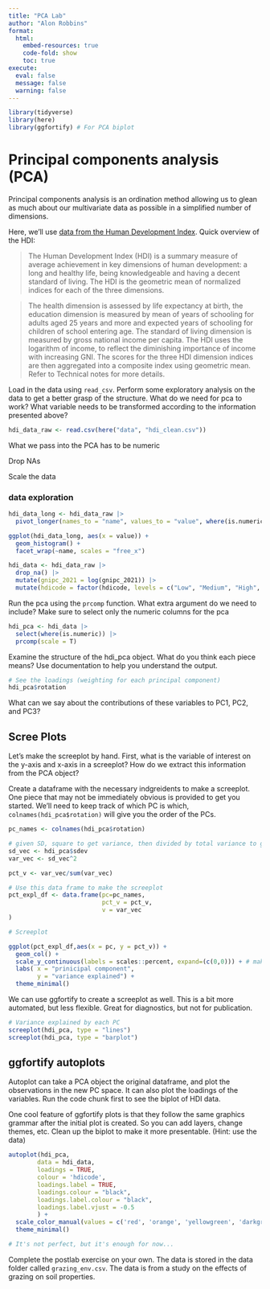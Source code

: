 ```yaml
---
title: "PCA Lab"
author: "Alon Robbins"
format: 
  html: 
    embed-resources: true
    code-fold: show
    toc: true
execute:
  eval: false
  message: false
  warning: false
---
```



```r

library(tidyverse)
library(here)
library(ggfortify) # For PCA biplot

```

# Principal components analysis (PCA)

Principal components analysis is an ordination method allowing us to glean as much about our multivariate data as possible in a simplified number of dimensions.

Here, we'll use [data from the Human Development Index](https://hdr.undp.org/data-center).  Quick overview of the HDI:

> The Human Development Index (HDI) is a summary measure of average achievement in key dimensions of human development: a long and healthy life, being knowledgeable and having a decent standard of living. The HDI is the geometric mean of normalized indices for each of the three dimensions.

> The health dimension is assessed by life expectancy at birth, the education dimension is measured by mean of years of schooling for adults aged 25 years and more and expected years of schooling for children of school entering age. The standard of living dimension is measured by gross national income per capita. The HDI uses the logarithm of income, to reflect the diminishing importance of income with increasing GNI. The scores for the three HDI dimension indices are then aggregated into a composite index using geometric mean. Refer to Technical notes for more details.


Load in the data using `read_csv`. Perform some exploratory analysis on the data to get a better grasp of the structure. What do we need for pca to work? What variable needs to be transformed according to the information presented above?


```r
hdi_data_raw <- read.csv(here("data", "hdi_clean.csv"))
```

What we pass into the PCA has to be numeric 

Drop NAs

Scale the data

### data exploration

```r
hdi_data_long <- hdi_data_raw |>
  pivot_longer(names_to = "name", values_to = "value", where(is.numeric))

ggplot(hdi_data_long, aes(x = value)) +
  geom_histogram() +
  facet_wrap(~name, scales = "free_x")

hdi_data <- hdi_data_raw |>
  drop_na() |>
  mutate(gnipc_2021 = log(gnipc_2021)) |>
  mutate(hdicode = factor(hdicode, levels = c("Low", "Medium", "High", "Very High")))
```



Run the pca using the `prcomp` function. What extra argument do we need to include? Make sure to select only the numeric columns for the pca

```r
hdi_pca <- hdi_data |> 
  select(where(is.numeric)) |>
  prcomp(scale = T)
```


Examine the structure of the hdi_pca object. What do you think each piece means? Use documentation to help you understand the output.









``` r
# See the loadings (weighting for each principal component)
hdi_pca$rotation
```

What can we say about the contributions of these variables to PC1, PC2, and PC3?

## Scree Plots

Let's make the screeplot by hand. First, what is the variable of interest on the y-axis and x-axis in a screeplot? How do we extract this information from the PCA object?

Create a dataframe with the necessary indgreidents to make a screeplot. One piece that may not be immediately obvious is provided to get you started. We'll need to keep track of which PC is which, `colnames(hdi_pca$rotation)` will give you the order of the PCs.

```r
pc_names <- colnames(hdi_pca$rotation)

# given SD, square to get variance, then divided by total variance to get percent variance
sd_vec <- hdi_pca$sdev
var_vec <- sd_vec^2

pct_v <- var_vec/sum(var_vec)

# Use this data frame to make the screeplot
pct_expl_df <- data.frame(pc=pc_names,
                          pct_v = pct_v,
                          v = var_vec
)

# Screeplot

ggplot(pct_expl_df,aes(x = pc, y = pct_v)) +
  geom_col() +
  scale_y_continuous(labels = scales::percent, expand=(c(0,0))) + # makes bars go all the way down to the x = 0
  labs( x = "prinicipal component",
        y = "variance explained") +
  theme_minimal()


```


We can use ggfortify to create a screeplot as well.  This is a bit more automated, but less flexible. Great for diagnostics, but not for publication.

```r
# Variance explained by each PC
screeplot(hdi_pca, type = "lines")
screeplot(hdi_pca, type = "barplot")
```

## ggfortify autoplots

Autoplot can take a PCA object the original dataframe, and plot the observations in the new PC space.  It can also plot the loadings of the variables. Run the code chunk first to see the biplot of HDI data.

One cool feature of ggfortify plots is that they follow the same graphics grammar after the initial plot is created.  So you can add layers, change themes, etc. Clean up the biplot to make it more presentable. (Hint: use the data)


``` r

autoplot(hdi_pca,
     	data = hdi_data,
     	loadings = TRUE,
     	colour = 'hdicode',
     	loadings.label = TRUE,
     	loadings.colour = "black",
     	loadings.label.colour = "black",
     	loadings.label.vjust = -0.5
     	) +
  scale_color_manual(values = c('red', 'orange', 'yellowgreen', 'darkgreen')) +
  theme_minimal()

# It's not perfect, but it's enough for now...
```


Complete the postlab exercise on your own. The data is stored in the data folder called `grazing_env.csv`.  The data is from a study on the effects of grazing on soil properties.  